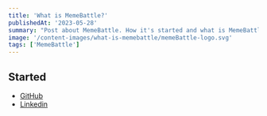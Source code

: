 ```yaml
---
title: 'What is MemeBattle?'
publishedAt: '2023-05-28'
summary: "Post about MemeBattle. How it's started and what is MemeBattle today"
image: '/content-images/what-is-memebattle/memeBattle-logo.svg'
tags: ['MemeBattle']
---
```


## Started


* [GitHub](https://github.com/MemeBattle)
* [Linkedin](https://www.linkedin.com/company/memebattle/)
